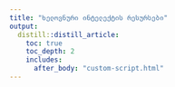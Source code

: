 ```yaml
---
title: "ხელოვნური ინტელექტის რესურსები"
output: 
  distill::distill_article:
    toc: true
    toc_depth: 2
    includes:
      after_body: "custom-script.html"
---
```


<div id="ai_tools" style="display: none;">

ხელოვნური ინტელექტის რესურსები გვერდი მოიცავს ხელოვნური ინტელექტის გამოყენებით შექმნილ აპლიკაციებს. ახსნილია მათი გამოყენების შესაძლებლობები, გაჯეტებში მათი ინსტალაციისა და გამოყენების ძირითადი პრინციპები. 

## ვებგვერდის თარგმნა ინგლისური - ქართული


### ვიდეოინსტრუქცია

<iframe width="560" height="315" src="https://www.youtube.com/embed/n_vHg5bi-T8?si=yIYCSvwmnxmihN3n" title="YouTube video player" frameborder="0" allow="accelerometer; autoplay; clipboard-write; encrypted-media; gyroscope; picture-in-picture; web-share" referrerpolicy="strict-origin-when-cross-origin" allowfullscreen></iframe>

## Photomath 

### შესაძლებლობა
მათემატიკური ამოცანების ამოხსნა.

### ვიდეოინსტრუქცია 

<iframe width="1060" height="515" src="https://www.youtube.com/embed/er7x11Nbi3I?si=ul1jdlS514IGARwz" title="YouTube video player" frameborder="0" allow="accelerometer; autoplay; clipboard-write; encrypted-media; gyroscope; picture-in-picture; web-share" referrerpolicy="strict-origin-when-cross-origin" allowfullscreen></iframe>

### აპლიკაციის დაინსტალირება

აპლიკაციის გადმოსაწერი [ბმული](https://play.google.com/store/apps/details?id=com.microblink.photomath&pli=1) ანდროიდისთვის

აპლიკაციის გადმოსაწერი [ბმული](https://apps.apple.com/us/app/photomath/id919087726) - IOS


## NotebookLM

### შესაძლებლობა

NotebookLM იყენებს ხელოვნურ ინტელექტს ინფორმაციის შეჯამებისთვისა და ჩანაწერების მომზადებისთვის. სხვა ჩატბოტებისგან განსხვავებით მისთვის შესაძლებელია თქვენთვის სანდო რესურსების(დოკუმენტი, ვებ-საიტი და ა.შ.) მიწოდება. მას შეუძლია  ამ მიწოდებული ინფორმაციის შეჯამება და თქვენი ბრძანებების შესაბამისად დამუშავება. 

### Gmail-ს ანგარიში.

[NotebookLM](https://notebooklm.google/) გამოყენებისთვის საჭიროა gmail-ს ანგარიში.

შექმენი Gmail-ის ანგარიში - [ბმული](https://accounts.google.com/lifecycle/steps/signup/name?continue=https://mail.google.com/mail/&ddm=1&dsh=S-1389507543:1737635530355254&ec=GAlAFw&flowEntry=SignUp&flowName=GlifWebSignIn&hl=en&service=mail&TL=AO-GBTdTe3B2d3FsySq-Df_VgkXjmhzntkuExMdQS1epV6-MNGyn8s94vc4MSh9u).


### შექმენი ჩანაწერი 

<iframe width="560" height="315" src="https://www.youtube.com/embed/0fQrhPEDrj4?si=YoWfgLIjEMclPpaf" title="YouTube video player" frameborder="0" allow="accelerometer; autoplay; clipboard-write; encrypted-media; gyroscope; picture-in-picture; web-share" referrerpolicy="strict-origin-when-cross-origin" allowfullscreen></iframe>


### დაამატე pdf დოკუმენტი 

<iframe width="560" height="315" src="https://www.youtube.com/embed/XNazCk4jBm8?si=mm2R1gFo6PD2zqjF" title="YouTube video player" frameborder="0" allow="accelerometer; autoplay; clipboard-write; encrypted-media; gyroscope; picture-in-picture; web-share" referrerpolicy="strict-origin-when-cross-origin" allowfullscreen></iframe>


## ChatGPT & ChatGPTs


[ChatGPT](https://chatgpt.com/)

[ChatGPT](https://play.google.com/store/apps/details?id=com.openai.chatgpt&pcampaignid=pcampaignidMKT-Other-global-all-co-prtnr-py-PartBadge-Mar2515-1) - ანდროიდისთვის

[ChatGPT](https://apps.apple.com/us/app/chatgpt/id6448311069) - IOS



## Claude

### შესაძლებლობა

ბრძანებების შესაბამისად ტექსტის შექმნა, მხარდაჭერა.

### ვიდეოინსტრუქცია

<iframe width="560" height="315" src="https://www.youtube.com/embed/5FRNrADdUgY?si=Q-cqqHoPcDm0N8mY&amp;start=3189" title="YouTube video player" frameborder="0" allow="accelerometer; autoplay; clipboard-write; encrypted-media; gyroscope; picture-in-picture; web-share" referrerpolicy="strict-origin-when-cross-origin" allowfullscreen></iframe>

## Gemini


## 


*ხელოვნური ინტელექტის რესურსების ვებგვერდის შექმნასა და განახლებაში მონაწილეობენ*


</div>